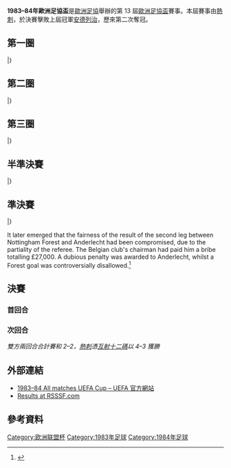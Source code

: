 {{Infobox 國際足球賽事賽季
| tourney_name          = 歐洲足協盃
| year                  = 1983–84
| image                 = 
| size                  = 
| caption               = 
| edition               = 13
| defending_champ_other = {{flagicon|BEL}} [[皇家安德列治體育會|安德列治]]
| dates                 = 1983年9月14日–1984年5月23日
| num_teams             = 64 隊
| associations          = 31
| champion_other        = {{flagicon|ENG}} [[托特納姆熱刺足球俱樂部|熱刺]]
| count                 = 2
| second_other          = {{flagicon|BEL}} [[皇家安德列治體育會|安德列治]]
| matches               = 
| goals                 = 
| attendance            = 
| top_scorer            = 
| player                = 
| prevseason            = [[1982–83年歐洲足協盃|1982–83]]
| nextseason            = [[1984–85年歐洲足協盃|1984–85]]
}}

'''1983–84年歐洲足協盃'''是[[歐洲足協|歐洲足協]]舉辦的第 13 屆[[歐洲足協盃|歐洲足協盃]]賽事。本屆賽事由[[托特納姆熱刺足球俱樂部|熱刺]]，於決賽擊敗上屆冠軍[[皇家安德列治體育會|安德列治]]，歷來第二次奪冠。

== 第一圈 ==
{{TwoLeg start}}
{{TwoLegResult|[[凱澤斯勞滕足球俱樂部|凱沙羅頓]]|FRG| 3–4 |'''[[沃特福德足球俱樂部|屈福特]]'''|ENG|3–1|0–3}}
{{TwoLegResult|'''[[布拉格斯巴達足球俱樂部|布拉格斯巴達]]'''|TCH| 4–3 |[[皇家馬德里足球俱樂部|皇家馬德里]]|ESP|3–2|1–1}}
{{TwoLegResult|[[拉里薩足球俱樂部|拿尼沙]]|GRE| 2–3 |'''[[布達佩斯捍衛者足球俱樂部|漢維特]]'''|HUN|2–0|0–3{{aet}}}}
{{TwoLegResult|[[阿諾索西斯足球俱樂部|安羅科薩斯]]|CYP| 0–11 |'''[[拜仁慕尼黑足球俱樂部|拜仁慕尼黑]]'''|FRG|0–1|0–10}}
{{TwoLegResult|[[馬德里競技俱樂部|馬德里體育會]]|ESP| 2–4 |'''[[格羅寧根足球會|格羅寧根]]'''|NED|2–1|0–3}}
{{TwoLegResult|[[拜尼足球會|拜尼]]|NOR| 1–4 |'''[[皇家安德列治體育會|安德列治]]'''|BEL|0–3|1–1}}
{{TwoLegResult|'''[[凱爾特人足球俱樂部|些路迪]]'''|SCO| 5–1 |[[奧胡斯體操協會俱樂部|阿曉斯]]|DEN|1–0|4–1}}
{{TwoLegResult|[[杜希達聯足球俱樂部|杜希達聯]]|IRL| 0–14 |'''[[托特納姆熱刺足球俱樂部|熱刺]]'''|ENG|0–6|0–8}}
{{TwoLegResult|[[艾利斯保尼禾爾足球會|艾利斯]]|LUX| 0–15 |'''[[奧地利維也納足球會|奧地利維也納]]'''|AUT|0–5|0–10}}
{{TwoLegResult|'''[[奧斯特拉瓦巴尼克足球俱樂部|奧斯泰華]]'''|TCH| 6–1 |[[1903足球會|B 1903]]|DEN|5–0|1–1}}
{{TwoLegResult|[[基輔迪納摩足球俱樂部|基輔戴拿模]]|URS| 0–1 |'''[[拉瓦勒足球俱樂部|拉瓦勒]]'''|FRA|0–0|0–1}}
{{TwoLegResult|[[波爾多足球俱樂部|波爾多]]|FRA| 2–7 |'''[[萊比錫火車頭足球俱樂部|萊比錫火車頭]]'''|GDR|2–3|0–4}}
{{TwoLegResult|'''[[莫斯科斯巴達克足球俱樂部|莫斯科斯巴達]]'''|URS| 7–0 |[[HJK赫爾辛基|赫爾辛基]]|FIN|2–0|5–0}}
{{TwoLegResult|[[卡拉奧華大學足球會|FC卡拉奧華大學]]|ROU| 1–1{{pso|4–5}} |'''[[哈伊杜克足球俱樂部|夏德]]'''|YUG|1–0|0–1{{aet}}}}
{{TwoLegResult|[[蘇黎世足球俱樂部|蘇黎世]]|SUI| 3–8 |'''[[皇家安特衛普足球俱樂部|安特衛普]]'''|BEL|1–4|2–4}}
{{TwoLegResult|'''[[維羅納足球俱樂部|維羅納]]'''|ITA| 4–2 |[[貝爾格萊德紅星足球俱樂部|貝爾格萊德紅星]]|YUG|1–0|3–2}}
{{TwoLegResult|[[韋斯特曼納島競技俱樂部|韋斯特曼納耶]]|ISL| 0–3 |'''[[耶拿卡爾蔡斯足球俱樂部|卡爾斯耶拿]]'''|GDR|0–0 |0–3}}
{{TwoLegResult|[[KAA根特|真特]]|BEL| 2–3 |'''[[朗斯足球俱樂部|朗斯]]'''|FRA|1–1|1–2{{aet}}}}
{{TwoLegResult|'''[[諾丁漢森林足球俱樂部|諾定咸森林]]'''|ENG| 3–0 |[[法蘭克福勝利足球會|法蘭克福勝利]]|GDR|2–0|1–0}}
{{TwoLegResult|[[普羅夫迪夫火車頭足球俱樂部|普夫迪夫火車頭]]|BUL| 2–5 |'''[[帕奧克足球俱樂部|PAOK沙朗歷基]]'''|GRE|1–2|1–3}}
{{TwoLegResult|'''[[PSV燕豪芬|PSV燕豪芬]]'''|NED| 6–2 |[[費倫斯華路士體育會|費倫斯華路士]]|HUN|4–2|2–0}}
{{TwoLegResult|[[拉巴特阿積士足球會|拉巴特阿積士]]|MLT| 0–16 |'''[[國際巴迪斯拉華足球會|國際巴迪斯拉華]]'''|TCH|0–10|0–6}}
{{TwoLegResult|'''[[尼什拉德尼奇基足球俱樂部|尼斯拉德尼基]]'''|YUG| 5–1 |[[聖加倫足球俱樂部|聖加倫]]|SUI|3–0|2–1}}
{{TwoLegResult|[[塞維利亞足球俱樂部|西維爾]]|ESP| 3–4 |'''[[葡萄牙士砵亭俱樂部|士砵亭]]'''|POR|1–1 |2–3}}
{{TwoLegResult|'''[[鹿特丹斯巴達|鹿特丹斯巴達]]'''|NED| 5–1 |[[高利寧足球會|高利寧]]|NIR|4–0 |1–1}}
{{TwoLegResult|[[布加勒斯特學生體育足球會|學生體育]]|ROU| 1–2 |'''[[格拉茲風暴足球俱樂部|格拉茨]]'''|AUT|1–2|0–0}}
{{TwoLegResult|[[聖米倫足球俱樂部|聖美倫]]|SCO| 0–3 |'''[[飛燕諾|飛燕諾]]'''|NED|0–1|0–2}}
{{TwoLegResult|[[特拉布宗體育|特拉布宗]]|TUR| 1–2 |'''[[國際米蘭足球俱樂部|國際米蘭]]'''|ITA|1–0|0–2}}
{{TwoLegResult|[[斯圖加特足球俱樂部|史特加]]|FRG| 1–2 |'''[[索菲亞列夫斯基足球俱樂部|索菲亞利夫斯基]]'''|BUL|1–1|0–1}}
{{TwoLegResult|[[吉馬良斯維多利亞|甘馬雷斯]]|POR| 1–5 |'''[[阿士東維拉足球會|阿士東維拉]]'''|ENG|1–0|0–5}}
{{TwoLegResult|'''[[雲達不萊梅體育會|雲達不萊梅]]'''|FRG| 3–2 |[[馬模FF|馬模]]|SWE|1–1|2–1}}
{{TwoLegResult|'''[[羅茲維澤夫足球俱樂部|威德優]]'''|POL| 2–2{{agr}} |[[艾夫斯堡體育會|艾夫斯堡]]|SWE|0–0|2–2}}
|}

== 第二圈 ==
{{TwoLeg start}}
{{TwoLegResult|[[布達佩斯捍衛者足球俱樂部|漢維特]]|HUN| 3–5 |'''[[哈伊杜克足球俱樂部|夏德]]'''|YUG|3–2|0–3}}
{{TwoLegResult|[[格羅寧根足球會|格羅寧根]]|NED| 3–5 |'''[[國際米蘭足球俱樂部|國際米蘭]]'''|ITA|2–0|1–5}}
{{TwoLegResult|'''[[莫斯科斯巴達克足球俱樂部|莫斯科斯巴達]]'''|URS| 4–3 |[[阿士東維拉足球會|阿士東維拉]]|ENG|2–2|2–1}}
{{TwoLegResult|'''[[奧地利維也納足球會|奧地利維也納]]'''|AUT| 5–3 |[[拉瓦勒足球俱樂部|拉瓦勒]]|FRA|2–0|3–3}}
{{TwoLegResult|[[維羅納足球俱樂部|維羅納]]|ITA| 2–2{{agr}} |'''[[格拉茲風暴足球俱樂部|格拉茨]]'''|AUT|2–2|0–0}}
{{TwoLegResult|'''[[萊比錫火車頭足球俱樂部|萊比錫火車頭]]'''|GDR| 2–1 |[[雲達不萊梅體育會|雲達不萊梅]]|FRG|1–0|1–1}}
{{TwoLegResult|[[帕奧克足球俱樂部|PAOK沙朗歷基]]|GRE| 0–0{{pso|8–9}} |'''[[拜仁慕尼黑足球俱樂部|拜仁慕尼黑]]'''|FRG|0–0|0–0{{aet}}}}
{{TwoLegResult|[[PSV燕豪芬|PSV燕豪芬]]|NED| 1–3 |'''[[諾丁漢森林足球俱樂部|諾定咸森林]]'''|ENG|1–2|0–1}}
{{TwoLegResult|'''[[皇家安德列治體育會|安德列治]]'''|BEL| 4–2 |[[奧斯特拉瓦巴尼克足球俱樂部|奧斯泰華]]|TCH|2–0|2–2}}
{{TwoLegResult|'''[[尼什拉德尼奇基足球俱樂部|尼斯拉德尼基]]'''|YUG| 6–3 |[[國際巴迪斯拉華足球會|國際巴迪斯拉華]]|TCH|4–0|2–3}}
{{TwoLegResult|'''[[朗斯足球俱樂部|朗斯]]'''|FRA| 5–4 |[[皇家安特衛普足球俱樂部|安特衛普]]|BEL|2–2|3–2}}
{{TwoLegResult|'''[[鹿特丹斯巴達|鹿特丹斯巴達]]'''|NED| 4–3 |[[耶拿卡爾蔡斯足球俱樂部|卡爾斯耶拿]]|GDR|3–2|1–1}}
{{TwoLegResult|[[葡萄牙士砵亭俱樂部|士砵亭]]|POR| 2–5 |'''[[凱爾特人足球俱樂部|些路迪]]'''|SCO|2–0|0–5}}
{{TwoLegResult|'''[[托特納姆熱刺足球俱樂部|熱刺]]'''|ENG| 6–2 |[[飛燕諾|飛燕諾]]|NED|4–2|2–0}}
{{TwoLegResult|'''[[沃特福德足球俱樂部|屈福特]]'''|ENG| 4–2 |[[索菲亞列夫斯基足球俱樂部|索菲亞利夫斯基]]|BUL|1–1|3–1{{aet}}}}
{{TwoLegResult|[[羅茲維澤夫足球俱樂部|威德優]]|POL| 1–3 |'''[[布拉格斯巴達足球俱樂部|布拉格斯巴達]]'''|TCH|1–0|0–3}}
|}

== 第三圈 ==
{{TwoLeg start}}
{{TwoLegResult|[[拜仁慕尼黑足球俱樂部|拜仁慕尼黑]]|FRG| 1–2 |'''[[托特納姆熱刺足球俱樂部|熱刺]]'''|ENG|1–0|0–2}}
{{TwoLegResult|'''[[奧地利維也納足球會|奧地利維也納]]'''|AUT| 3–2 |[[國際米蘭足球俱樂部|國際米蘭]]|ITA|2–1|1–1}}
{{TwoLegResult|'''[[諾丁漢森林足球俱樂部|諾定咸森林]]'''|ENG| 2–1 |[[凱爾特人足球俱樂部|些路迪]]|SCO|0–0|2–1}}
{{TwoLegResult|[[尼什拉德尼奇基足球俱樂部|尼斯拉德尼基]]|YUG| 0–4 |'''[[哈伊杜克足球俱樂部|夏德]]'''|YUG|0–2|0–2}}
{{TwoLegResult|[[朗斯足球俱樂部|朗斯]]|FRA| 1–2 |'''[[皇家安德列治體育會|安德列治]]'''|BEL|1–1|0–1}}
{{TwoLegResult|'''[[格拉茲風暴足球俱樂部|格拉茨]]'''|AUT| 2–1 |[[萊比錫火車頭足球俱樂部|萊比錫火車頭]]|GDR|2–0|0–1}}
{{TwoLegResult|[[鹿特丹斯巴達|鹿特丹斯巴達]]|NED| 1–3 |'''[[莫斯科斯巴達克足球俱樂部|莫斯科斯巴達]]'''|URS|1–1|0–2}}
{{TwoLegResult|[[沃特福德足球俱樂部|屈福特]]|ENG| 2–7 |'''[[布拉格斯巴達足球俱樂部|布拉格斯巴達]]'''|TCH|2–3|0–4}}
|}

== 半準決賽 ==
{{TwoLeg start}}
{{TwoLegResult|[[布拉格斯巴達足球俱樂部|布拉格斯巴達]]|TCH| 1–2 |'''[[哈伊杜克足球俱樂部|夏德]]'''|YUG|1–0|0–2{{aet}}}}
{{TwoLegResult|'''[[諾丁漢森林足球俱樂部|諾定咸森林]]'''|ENG| 2–1 |[[格拉茲風暴足球俱樂部|格拉茨]]|AUT|1–0|1–1{{aet}}}}
{{TwoLegResult|'''[[皇家安德列治體育會|安德列治]]'''|BEL| 4–3 |[[莫斯科斯巴達克足球俱樂部|莫斯科斯巴達]]|URS|4–2|0–1}}
{{TwoLegResult|'''[[托特納姆熱刺足球俱樂部|熱刺]]'''|ENG| 4–2 |[[奧地利維也納足球會|奧地利維也納]]|AUT|2–0|2–2}}
|}

== 準決賽 ==
{{TwoLeg start}}
{{TwoLegResult|[[哈伊杜克足球俱樂部|夏德]]|YUG| 2–2{{agr}} |'''[[托特納姆熱刺足球俱樂部|熱刺]]'''|ENG|2–1|0–1}}
{{TwoLegResult|[[諾丁漢森林足球俱樂部|諾定咸森林]]|ENG| 2–3 |'''[[皇家安德列治體育會|安德列治]]'''|BEL|2–0|0–3}}
|}

It later emerged that the fairness of the result of the second leg between Nottingham Forest and Anderlecht had been compromised, due to the partiality of the referee. The Belgian club's chairman had paid him a bribe totalling £27,000. A dubious penalty was awarded to Anderlecht, whilst a Forest goal was controversially disallowed.<ref>{{cite news
 |url          = http://news.bbc.co.uk/1/hi/sport/football/42383.stm
 |title        = Forest sues Anderlecht over '84 bribery scandal
 |publisher    = [[BBC_Sport|BBC Sport]]
 |date         = 24 December 1997
 |accessdate   = 9 February 2009
 |archive-date = 2016-01-13
 |archive-url  = https://web.archive.org/web/20160113014012/http://news.bbc.co.uk/1/hi/sport/football/42383.stm
 |dead-url     = no
}}</ref>

== 決賽 ==
=== 首回合 ===
{{footballbox
|date = 1984年5月9日
|team1 = [[皇家安德列治體育會|安德列治]] {{flagicon|BEL}}
|score = 1–1
|report= [http://www.uefa.com/uefaeuropaleague/season=1983/matches/round=586/match=1116/postmatch/lineups/index.html 報告]
|team2 = {{flagicon|ENG}} [[托特納姆熱刺足球俱樂部|熱刺]]
|goals1 = [[摩頓·奧臣|奧臣]] {{goal|85}}
|goals2 = {{link-en|保羅·米拿 (1959年)|Paul Miller (footballer, born 1959)|米拿}} {{goal|57}}
|stadium = [[布魯塞爾|布魯塞爾]]，[[Constant_Vanden_Stock_Stadium|Constant Vanden Stock Stadium]]
|attendance= 35,000
|referee=
}}

=== 次回合 ===
{{footballbox 
|date = 1984年5月23日
|team1 = [[托特納姆熱刺足球俱樂部|熱刺]] {{flagicon|ENG}} 
|score = 1–1
|aet = yes
|report=[http://www.uefa.com/uefaeuropaleague/season=1983/matches/round=586/match=1117/postmatch/lineups/index.html 報告]
|team2 = {{flagicon|BEL}} [[皇家安德列治體育會|安德列治]] 
|goals1 = {{link-en|格拉咸·羅拔士|Graham Roberts|羅拔士}} {{goal|84}}
|goals2 = [[Alex_Czerniatynski|Czerniatynski]] {{goal|60}}
|penalties1={{link-en|格拉咸·羅拔士|Graham Roberts|羅拔士}} {{pengoal}}<br />[[Mark_Falco|Falco]] {{pengoal}}<br />{{link-en|加利·史堤芬斯 (1962年)|Gary Stevens (footballer, born 1962)|史堤芬斯}} {{pengoal}}<br />[[Steve_Archibald|Archibald]] {{pengoal}}<br />{{link-en|丹尼·湯馬士 (1961年)|Danny Thomas (footballer, born 1961)|湯馬士}} {{penmiss}}
|penaltyscore = 4–3 
|penalties2 ={{penmiss}} [[摩頓·奧臣|奧臣]]<br />{{pengoal}} [[Georges_Grün|Grün]]<br />{{pengoal}} [[安素·史斯富|史斯富]]<br />{{pengoal}} [[Frank_Vercauteren|Vercauteren]]<br />{{penmiss}} {{link-en|愛諾爾·古德約翰森|Arnór Guðjohnsen|-{zh-hans:古德约翰森;zh-hk:古莊臣;zh-tw:古德約翰森;}-}}
|stadium = [[倫敦|倫敦]]，[[白鹿徑球場|白鹿徑球場]]
|attendance=46,205
|referee=
}}
''雙方兩回合合計賽和 2–2，[[托特納姆熱刺足球俱樂部|熱刺]]憑[[互射十二碼|互射十二碼]]以 4–3 獲勝''

== 外部連結 ==
*[http://www.uefa.com/uefaeuropaleague/season=1983/matches/all/index.html 1983–84 All matches UEFA Cup – UEFA 官方網站]{{Wayback|url=http://www.uefa.com/uefaeuropaleague/season=1983/matches/all/index.html |date=20141007124946 }}
*[http://www.rsssf.com/ec/ec198384.html#uefa Results at RSSSF.com]{{Wayback|url=http://www.rsssf.com/ec/ec198384.html#uefa |date=20190608062645 }}

== 參考資料 ==
{{reflist|2}}

{{UEFA_Europa_League_seasons}}

[[Category:欧洲联盟杯|Category:欧洲联盟杯]]
[[Category:1983年足球|Category:1983年足球]]
[[Category:1984年足球|Category:1984年足球]]